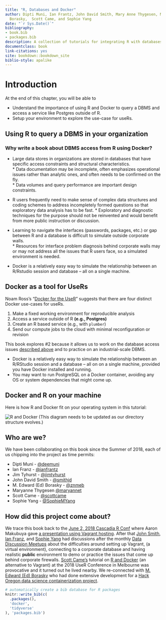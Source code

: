 ```yaml
---
title: "R, Databases and Docker"
author: Dipti Muni, Ian Frantz, John David Smith, Mary Anne Thygesen, M. Edward (Ed)
  Borasky,  Scott Came, and Sophie Yang
date: "`r Sys.Date()`"
bibliography:
- book.bib
- packages.bib
description: A collection of tutorials for integrating R with databases using Docker
documentclass: book
link-citations: yes
site: bookdown::bookdown_site
biblio-style: apalike
---
```


# Introduction

At the end of this chapter, you will be able to

  * Understand the importance of using R and Docker to query a DBMS and access a service like Postgres outside of R. 
  * Setup your environment to explore the use-case for useRs.

## Using R to query a DBMS in your organization

### Why write a book about DBMS access from R using Docker?

* Large data stores in organizations are stored in databases that have specific access constraints and structural characteristics.  
            * Data documentation may be incomplete, often emphasizes operational issues rather than analytic ones, and often needs to be confirmed on the fly.  
            * Data volumes and query performance are important design constraints.
            
* R users frequently need to make sense of complex data structures and coding schemes to address incompletely formed questions so that exploratory data analysis has to be fast. 
            * Exploratory and diagnostic techniques for the purpose should not be reinvented and would benefit from more public instruction or discussion.
            
* Learning to navigate the interfaces (passwords, packages, etc.) or gap between R and a database is difficult to simulate outside corporate walls.  
            * Resources for interface problem diagnosis behind corporate walls may or may not address all the issues that R users face, so a simulated environment is needed.
            
* Docker is a relatively easy way to simulate the relationship between an R/Rstudio session and database -- all on a single machine.

## Docker as a tool for UseRs

Noam Ross's "[Docker for the UseR](https://nyhackr.blob.core.windows.net/presentations/Docker-for-the-UseR_Noam-Ross.pdf)" suggests that there are four distinct Docker use-cases for useRs.  

1. Make a fixed working environment for reproducible analysis
2. Access a service outside of R **(e.g., Postgres)**
3. Create an R based service (e.g., with `plumber`)
4. Send our compute jobs to the cloud with minimal reconfiguration or revision

This book explores #2 because it allows us to work on the database access issues [described above][Using R to query a DBMS in your organization] and to practice on an industrial-scale DBMS.  

* Docker is a relatively easy way to simulate the relationship between an R/RStudio session and a database -- all on on a single machine, provided you have Docker installed and running.
* You may want to run PostgreSQL on a Docker container, avoiding any OS or system dependencies that might come up. 


## Docker and R on your machine

Here is how R and Docker fit on your operating system in this tutorial:
    
![R and Docker](./screenshots/r-and-docker.png)
(This diagram needs to be updated as our directory structure evolves.)

## Who are we?

We have been collaborating on this book since the Summer of 2018, each of us chipping into the project as time permits:

* Dipti Muni - [\@deemuni](https://github.com/deemuni)
* Ian Franz - [\@ianfrantz](https://github.com/ianfrantz)
* Jim Tyhurst - [\@jimtyhurst](https://github.com/jimtyhurst)
* John David Smith - [\@smithjd](https://github.com/smithjd)
* M. Edward (Ed) Borasky - [\@znmeb](https://github.com/znmeb)
* Maryanne Thygesen [\@maryannet](https://github.com/maryannet)
* Scott Came - [\@scottcame](https://github.com/scottcame)
* Sophie Yang - [\@SophieMYang](https://github.com/SophieMYang)

## How did this project come about?

We trace this book back to the [June 2, 2018 Cascadia R Conf](https://cascadiarconf.com/) where Aaron Makubuya gave [a presentation using Vagrant hosting](https://github.com/Cascadia-R/Using_R_With_Databases).  After that [John Smith](https://github.com/smithjd), [Ian Franz](https://github.com/ianfrantz), and [Sophie Yang](https://github.com/SophieMYang) had discussions after the monthly [Data Discussion Meetups](https://www.meetup.com/Portland-Data-Science-Group/events/fxvhbnywmbgb/) about the difficulties around setting up Vagrant, (a virtual environment), connecting to a corporate database and having realistic **public** environment to demo or practice the issues that come up behind corporate firewalls. [Scott Came's](https://github.com/scottcame) tutorial on [R and Docker](http://www.cascadia-analytics.com/2018/07/21/docker-r-p1.html) (an alternative to Vagrant) at the 2018 UseR Conference in Melbourne was provocative and it turned out he lived nearby.  We re-connected with [M. Edward (Ed) Borasky](https://github.com/znmeb) who had done extensive development for a [Hack Oregon data science containerization project](https://github.com/hackoregon/data-science-pet-containers).

```r
# automatically create a bib database for R packages
knitr::write_bib(c(
  .packages(),
  'docker',
  'tidyverse'
), 'packages.bib')
```
